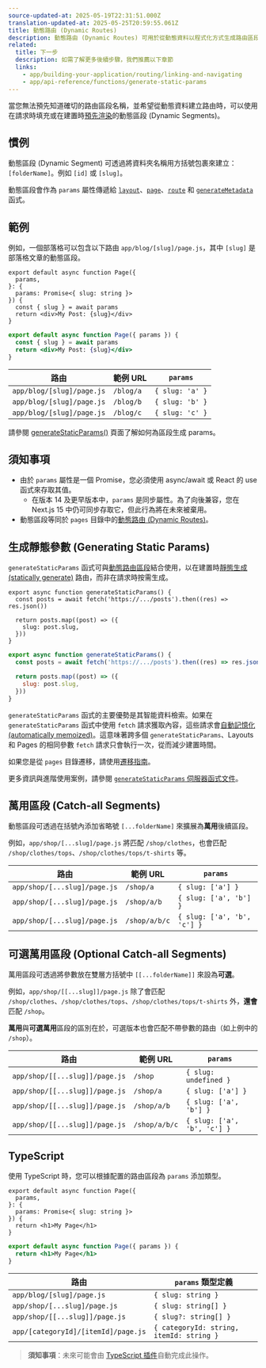 ```yaml
---
source-updated-at: 2025-05-19T22:31:51.000Z
translation-updated-at: 2025-05-25T20:59:55.061Z
title: 動態路由 (Dynamic Routes)
description: 動態路由 (Dynamic Routes) 可用於從動態資料以程式化方式生成路由區段。
related:
  title: 下一步
  description: 如需了解更多後續步驟，我們推薦以下章節
  links:
    - app/building-your-application/routing/linking-and-navigating
    - app/api-reference/functions/generate-static-params
---
```


當您無法預先知道確切的路由區段名稱，並希望從動態資料建立路由時，可以使用在請求時填充或在建置時[預先渲染](#generating-static-params)的動態區段 (Dynamic Segments)。

## 慣例

動態區段 (Dynamic Segment) 可透過將資料夾名稱用方括號包裹來建立：`[folderName]`。例如 `[id]` 或 `[slug]`。

動態區段會作為 `params` 屬性傳遞給 [`layout`](/docs/app/api-reference/file-conventions/layout)、[`page`](/docs/app/api-reference/file-conventions/page)、[`route`](/docs/app/building-your-application/routing/route-handlers) 和 [`generateMetadata`](/docs/app/api-reference/functions/generate-metadata#generatemetadata-function) 函式。

## 範例

例如，一個部落格可以包含以下路由 `app/blog/[slug]/page.js`，其中 `[slug]` 是部落格文章的動態區段。

```tsx filename="app/blog/[slug]/page.tsx" switcher
export default async function Page({
  params,
}: {
  params: Promise<{ slug: string }>
}) {
  const { slug } = await params
  return <div>My Post: {slug}</div>
}
```

```jsx filename="app/blog/[slug]/page.js" switcher
export default async function Page({ params }) {
  const { slug } = await params
  return <div>My Post: {slug}</div>
}
```

| 路由                     | 範例 URL    | `params`        |
| ------------------------- | ----------- | --------------- |
| `app/blog/[slug]/page.js` | `/blog/a`   | `{ slug: 'a' }` |
| `app/blog/[slug]/page.js` | `/blog/b`   | `{ slug: 'b' }` |
| `app/blog/[slug]/page.js` | `/blog/c`   | `{ slug: 'c' }` |

請參閱 [generateStaticParams()](#generating-static-params) 頁面了解如何為區段生成 params。

## 須知事項

- 由於 `params` 屬性是一個 Promise，您必須使用 async/await 或 React 的 use 函式來存取其值。
  - 在版本 14 及更早版本中，`params` 是同步屬性。為了向後兼容，您在 Next.js 15 中仍可同步存取它，但此行為將在未來被棄用。
- 動態區段等同於 `pages` 目錄中的[動態路由 (Dynamic Routes)](/docs/pages/building-your-application/routing/dynamic-routes)。

## 生成靜態參數 (Generating Static Params)

`generateStaticParams` 函式可與[動態路由區段](/docs/app/building-your-application/routing/dynamic-routes)結合使用，以在建置時[靜態生成 (statically generate)](/docs/app/getting-started/partial-prerendering#static-rendering) 路由，而非在請求時按需生成。

```tsx filename="app/blog/[slug]/page.tsx" switcher
export async function generateStaticParams() {
  const posts = await fetch('https://.../posts').then((res) => res.json())

  return posts.map((post) => ({
    slug: post.slug,
  }))
}
```

```jsx filename="app/blog/[slug]/page.js" switcher
export async function generateStaticParams() {
  const posts = await fetch('https://.../posts').then((res) => res.json())

  return posts.map((post) => ({
    slug: post.slug,
  }))
}
```

`generateStaticParams` 函式的主要優勢是其智能資料檢索。如果在 `generateStaticParams` 函式中使用 `fetch` 請求獲取內容，這些請求會[自動記憶化 (automatically memoized)](/docs/app/deep-dive/caching#request-memoization)。這意味著跨多個 `generateStaticParams`、Layouts 和 Pages 的相同參數 `fetch` 請求只會執行一次，從而減少建置時間。

如果您是從 `pages` 目錄遷移，請使用[遷移指南](/docs/app/guides/migrating/app-router-migration#dynamic-paths-getstaticpaths)。

更多資訊與進階使用案例，請參閱 [`generateStaticParams` 伺服器函式文件](/docs/app/api-reference/functions/generate-static-params)。

## 萬用區段 (Catch-all Segments)

動態區段可透過在括號內添加省略號 `[...folderName]` 來擴展為**萬用**後續區段。

例如，`app/shop/[...slug]/page.js` 將匹配 `/shop/clothes`，也會匹配 `/shop/clothes/tops`、`/shop/clothes/tops/t-shirts` 等。

| 路由                        | 範例 URL      | `params`                    |
| ---------------------------- | ------------- | --------------------------- |
| `app/shop/[...slug]/page.js` | `/shop/a`     | `{ slug: ['a'] }`           |
| `app/shop/[...slug]/page.js` | `/shop/a/b`   | `{ slug: ['a', 'b'] }`      |
| `app/shop/[...slug]/page.js` | `/shop/a/b/c` | `{ slug: ['a', 'b', 'c'] }` |

## 可選萬用區段 (Optional Catch-all Segments)

萬用區段可透過將參數放在雙層方括號中 `[[...folderName]]` 來設為**可選**。

例如，`app/shop/[[...slug]]/page.js` 除了會匹配 `/shop/clothes`、`/shop/clothes/tops`、`/shop/clothes/tops/t-shirts` 外，**還會**匹配 `/shop`。

**萬用**與**可選萬用**區段的區別在於，可選版本也會匹配不帶參數的路由（如上例中的 `/shop`）。

| 路由                          | 範例 URL      | `params`                    |
| ------------------------------ | ------------- | --------------------------- |
| `app/shop/[[...slug]]/page.js` | `/shop`       | `{ slug: undefined }`       |
| `app/shop/[[...slug]]/page.js` | `/shop/a`     | `{ slug: ['a'] }`           |
| `app/shop/[[...slug]]/page.js` | `/shop/a/b`   | `{ slug: ['a', 'b'] }`      |
| `app/shop/[[...slug]]/page.js` | `/shop/a/b/c` | `{ slug: ['a', 'b', 'c'] }` |

## TypeScript

使用 TypeScript 時，您可以根據配置的路由區段為 `params` 添加類型。

```tsx filename="app/blog/[slug]/page.tsx" switcher
export default async function Page({
  params,
}: {
  params: Promise<{ slug: string }>
}) {
  return <h1>My Page</h1>
}
```

```jsx filename="app/blog/[slug]/page.js" switcher
export default async function Page({ params }) {
  return <h1>My Page</h1>
}
```

| 路由                               | `params` 類型定義                 |
| ----------------------------------- | ---------------------------------------- |
| `app/blog/[slug]/page.js`           | `{ slug: string }`                       |
| `app/shop/[...slug]/page.js`        | `{ slug: string[] }`                     |
| `app/shop/[[...slug]]/page.js`      | `{ slug?: string[] }`                    |
| `app/[categoryId]/[itemId]/page.js` | `{ categoryId: string, itemId: string }` |

> **須知事項**：未來可能會由 [TypeScript 插件](/docs/app/api-reference/config/typescript#ide-plugin)自動完成此操作。